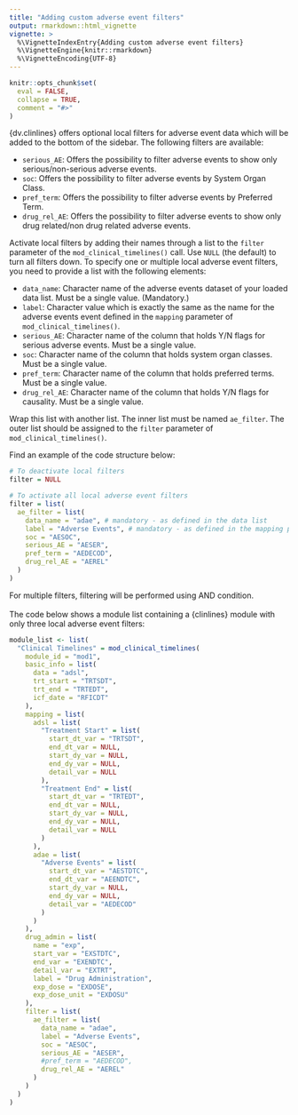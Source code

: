 ```yaml
---
title: "Adding custom adverse event filters"
output: rmarkdown::html_vignette
vignette: >
  %\VignetteIndexEntry{Adding custom adverse event filters}
  %\VignetteEngine{knitr::rmarkdown}
  %\VignetteEncoding{UTF-8}
---
```


```r
knitr::opts_chunk$set(
  eval = FALSE,
  collapse = TRUE,
  comment = "#>"
)
```


{dv.clinlines} offers optional local filters for adverse event data which will be added to the bottom of the sidebar. The following filters are available:

-   `serious_AE`: Offers the possibility to filter adverse events to show only serious/non-serious adverse events.
-   `soc`: Offers the possibility to filter adverse events by System Organ Class.
-   `pref_term`: Offers the possibility to filter adverse events by Preferred Term.
-   `drug_rel_AE`: Offers the possibility to filter adverse events to show only drug related/non drug related adverse events.

Activate local filters by adding their names through a list to the `filter` parameter of the `mod_clinical_timelines()` call. Use `NULL` (the default) to turn all filters down. To specify one or multiple local adverse event filters, you need to provide a list with the following elements:

-   `data_name`: Character name of the adverse events dataset of your loaded data list. Must be a single value. (Mandatory.)
-   `label`: Character value which is exactly the same as the name for the adverse events event defined in the `mapping` parameter of `mod_clinical_timelines()`.
-   `serious_AE`: Character name of the column that holds Y/N flags for serious adverse events. Must be a single value.
-   `soc`: Character name of the column that holds system organ classes. Must be a single value.
-   `pref_term`: Character name of the column that holds preferred terms. Must be a single value.
-    `drug_rel_AE`: Character name of the column that holds Y/N flags for causality. Must be a single value.

Wrap this list with another list. The inner list must be named `ae_filter`. The outer list should be assigned to the `filter` parameter of `mod_clinical_timelines()`. 


Find an example of the code structure below:
```r
# To deactivate local filters
filter = NULL

# To activate all local adverse event filters
filter = list(
  ae_filter = list(
    data_name = "adae", # mandatory - as defined in the data list
    label = "Adverse Events", # mandatory - as defined in the mapping parameter
    soc = "AESOC",
    serious_AE = "AESER",
    pref_term = "AEDECOD",
    drug_rel_AE = "AEREL"
  )
)
```


For multiple filters, filtering will be performed using AND condition.
<br>
<br>
The code below shows a module list containing a {clinlines} module with only three local adverse event filters:

```r
module_list <- list(
  "Clinical Timelines" = mod_clinical_timelines(
    module_id = "mod1",
    basic_info = list(
      data = "adsl",
      trt_start = "TRTSDT",
      trt_end = "TRTEDT",
      icf_date = "RFICDT"
    ),
    mapping = list(
      adsl = list(
        "Treatment Start" = list(
          start_dt_var = "TRTSDT",
          end_dt_var = NULL,
          start_dy_var = NULL,
          end_dy_var = NULL,
          detail_var = NULL
        ),
        "Treatment End" = list(
          start_dt_var = "TRTEDT",
          end_dt_var = NULL,
          start_dy_var = NULL,
          end_dy_var = NULL,
          detail_var = NULL
        )
      ),
      adae = list(
        "Adverse Events" = list(
          start_dt_var = "AESTDTC",
          end_dt_var = "AEENDTC",
          start_dy_var = NULL,
          end_dy_var = NULL,
          detail_var = "AEDECOD"
        )
      )
    ),
    drug_admin = list(
      name = "exp",
      start_var = "EXSTDTC",
      end_var = "EXENDTC",
      detail_var = "EXTRT",
      label = "Drug Administration",
      exp_dose = "EXDOSE",
      exp_dose_unit = "EXDOSU"
    ),
    filter = list(
      ae_filter = list(
        data_name = "adae",
        label = "Adverse Events",
        soc = "AESOC",
        serious_AE = "AESER",
        #pref_term = "AEDECOD",
        drug_rel_AE = "AEREL"
      )
    )
  )
)
```
